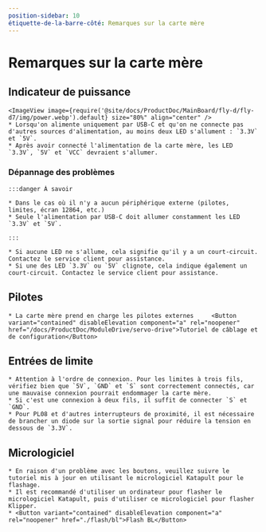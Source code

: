 ```yaml
---
position-sidebar: 10
étiquette-de-la-barre-côté: Remarques sur la carte mère
---
```


# Remarques sur la carte mère

## Indicateur de puissance
    <ImageView image={require('@site/docs/ProductDoc/MainBoard/fly-d/fly-d7/img/power.webp').default} size="80%" align="center" />
    * Lorsqu'on alimente uniquement par USB-C et qu'on ne connecte pas d'autres sources d'alimentation, au moins deux LED s'allument : `3.3V` et `5V`.
    * Après avoir connecté l'alimentation de la carte mère, les LED `3.3V`, `5V` et `VCC` devraient s'allumer.

### Dépannage des problèmes


    :::danger À savoir

    * Dans le cas où il n'y a aucun périphérique externe (pilotes, limites, écran 12864, etc.)
    * Seule l'alimentation par USB-C doit allumer constamment les LED `3.3V` et `5V`.

    :::

    * Si aucune LED ne s'allume, cela signifie qu'il y a un court-circuit. Contactez le service client pour assistance.
    * Si une des LED `3.3V` ou `5V` clignote, cela indique également un court-circuit. Contactez le service client pour assistance.

## Pilotes

    * La carte mère prend en charge les pilotes externes     <Button variant="contained" disableElevation component="a" rel="noopener" href="/docs/ProductDoc/ModuleDrive/servo-drive">Tutoriel de câblage et de configuration</Button>

## Entrées de limite

    * Attention à l'ordre de connexion. Pour les limites à trois fils, vérifiez bien que `5V`, `GND` et `S` sont correctement connectés, car une mauvaise connexion pourrait endommager la carte mère.
    * Si c'est une connexion à deux fils, il suffit de connecter `S` et `GND`.
    * Pour PL08 et d'autres interrupteurs de proximité, il est nécessaire de brancher un diode sur la sortie signal pour réduire la tension en dessous de `3.3V`.

## Micrologiciel

    * En raison d'un problème avec les boutons, veuillez suivre le tutoriel mis à jour en utilisant le micrologiciel Katapult pour le flashage.
    * Il est recommandé d'utiliser un ordinateur pour flasher le micrologiciel Katapult, puis d'utiliser ce micrologiciel pour flasher Klipper.
    * <Button variant="contained" disableElevation component="a" rel="noopener" href="./flash/bl">Flash BL</Button>
